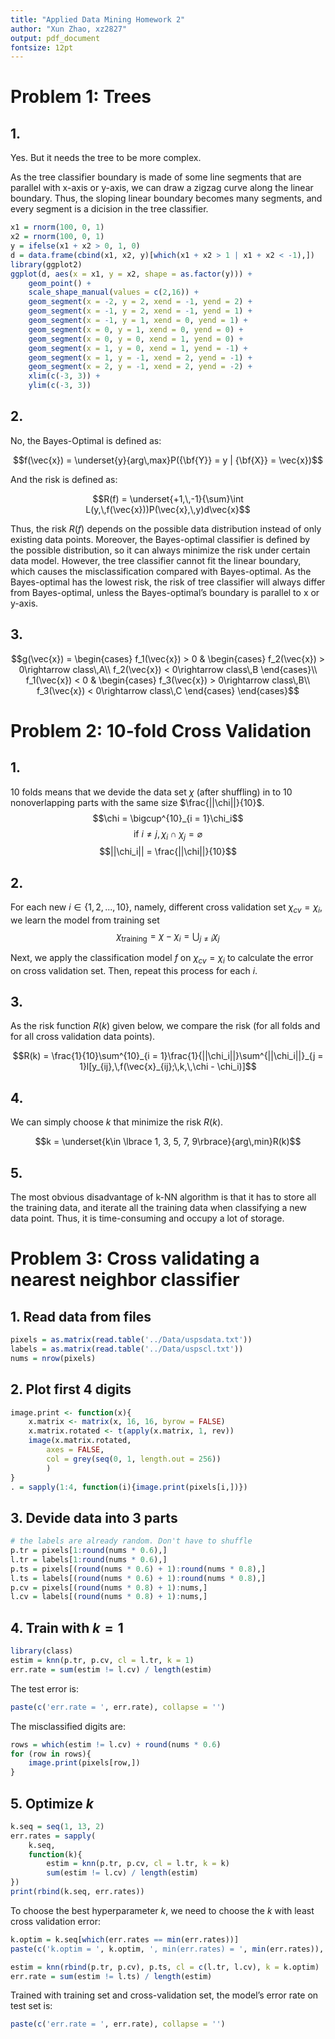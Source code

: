 ---
title: "Applied Data Mining Homework 2"
author: "Xun Zhao, xz2827"
output: pdf_document
fontsize: 12pt
---

# Problem 1: Trees

## 1.

Yes. But it needs the tree to be more complex.

As the tree classifier boundary is made of some line segments that are parallel with x-axis or y-axis, we can draw a zigzag curve along the linear boundary. Thus, the sloping linear boundary becomes many segments, and every segment is a dicision in the tree classifier.

```{r, echo = FALSE, fig.width = 5, fig.height = 5, out.width = "20em", fig.align = "center"}
x1 = rnorm(100, 0, 1)
x2 = rnorm(100, 0, 1)
y = ifelse(x1 + x2 > 0, 1, 0)
d = data.frame(cbind(x1, x2, y)[which(x1 + x2 > 1 | x1 + x2 < -1),])
library(ggplot2)
ggplot(d, aes(x = x1, y = x2, shape = as.factor(y))) + 
	geom_point() + 
	scale_shape_manual(values = c(2,16)) + 
	geom_segment(x = -2, y = 2, xend = -1, yend = 2) +
	geom_segment(x = -1, y = 2, xend = -1, yend = 1) +
	geom_segment(x = -1, y = 1, xend = 0, yend = 1) +
	geom_segment(x = 0, y = 1, xend = 0, yend = 0) +
	geom_segment(x = 0, y = 0, xend = 1, yend = 0) +
	geom_segment(x = 1, y = 0, xend = 1, yend = -1) +
	geom_segment(x = 1, y = -1, xend = 2, yend = -1) +
	geom_segment(x = 2, y = -1, xend = 2, yend = -2) + 
	xlim(c(-3, 3)) + 
	ylim(c(-3, 3))
```

## 2.

No, the Bayes-Optimal is defined as:

$$f(\vec{x}) = \underset{y}{arg\,max}P({\bf{Y}} = y | {\bf{X}} = \vec{x})$$

And the risk is defined as:

$$R(f) = \underset{+1,\,-1}{\sum}\int L(y,\,f(\vec{x}))P(\vec{x},\,y)d\vec{x}$$

Thus, the risk $R(f)$ depends on the possible data distribution instead of only existing data points. Moreover, the Bayes-optimal classifier is defined by the possible distribution, so it can always minimize the risk under certain data model. However, the tree classifier cannot fit the linear boundary, which causes the misclassification compared with Bayes-optimal. As the Bayes-optimal has the lowest risk, the risk of tree classifier will always differ from Bayes-optimal, unless the Bayes-optimal's boundary is parallel to x or y-axis.

## 3. 

$$g(\vec{x}) = \begin{cases}
	f_1(\vec{x}) > 0 &
	\begin{cases}
		f_2(\vec{x}) > 0\rightarrow class\,A\\
		f_2(\vec{x}) < 0\rightarrow class\,B
	\end{cases}\\
	f_1(\vec{x}) < 0 &
	\begin{cases}
		f_3(\vec{x}) > 0\rightarrow class\,B\\
		f_3(\vec{x}) < 0\rightarrow class\,C
	\end{cases}
\end{cases}$$

# Problem 2: 10-fold Cross Validation

## 1.

10 folds means that we devide the data set $\chi$ (after shuffling) in to 10 nonoverlapping parts with the same size $\frac{||\chi||}{10}$.
$$\chi = \bigcup^{10}_{i = 1}\chi_i$$
$$\text{if }i\neq j,\,\chi_i\cap\chi_j = \varnothing$$
$$||\chi_i|| = \frac{||\chi||}{10}$$

## 2.
<!-- 
Because k-NN algorithm actually is not a learning algorithm with model parameter, the training data can be used only for classification. Thus, we do not have to choose the best model from a set.
 -->
For each new $i \in \{1, 2, ..., 10\}$, namely, different cross validation set $\chi_{cv} = \chi_{i}$, we learn the model from training set 
$$\chi_{\text{training}} = \chi - \chi_i = \bigcup_{j \neq i}\chi_j$$

Next, we apply the classification model $f$ on $\chi_{cv} = \chi_{i}$ to calculate the error on cross validation set. Then, repeat this process for each $i$.<!-- Then, the final error is the average of these errors for each $i$. Finally, we choose the hyperparameter that has the least cross validation error.
 -->
<!-- The training set is used as model (or classification function).

$$\hat{y} = f(\vec{x};\,k,\,\chi_{training}),\ \ \ k,\,\chi_{training}\text{ are fixed}$$

The cross validation set is used as a criterion to quantify how well the model can generalize.

$$R(f) = \sum_{\vec{x}\text{ in }\chi_{cv}}l[y,\,f(\vec{x};\,k,\,\chi_{training})]$$ -->

## 3.

As the risk function $R(k)$ given below, we compare the risk (for all folds and for all cross validation data points).

$$R(k) = \frac{1}{10}\sum^{10}_{i = 1}\frac{1}{||\chi_i||}\sum^{||\chi_i||}_{j = 1}l[y_{ij},\,f(\vec{x}_{ij};\,k,\,\chi - \chi_i)]$$

## 4.

We can simply choose $k$ that minimize the risk $R(k)$.

$$k = \underset{k\in \lbrace 1, 3, 5, 7, 9\rbrace}{arg\,min}R(k)$$

## 5.

The most obvious disadvantage of k-NN algorithm is that it has to store all the training data, and iterate all the training data when classifying a new data point. Thus, it is time-consuming and occupy a lot of storage.

# Problem 3: Cross validating a nearest neighbor classifier

## 1. Read data from files

```{r}
pixels = as.matrix(read.table('../Data/uspsdata.txt'))
labels = as.matrix(read.table('../Data/uspscl.txt'))
nums = nrow(pixels)
```

## 2. Plot first 4 digits

```{r, fig.width = 20, fig.height = 20, out.width = '5em', out.height = '5em', fig.align = 'center'}
image.print <- function(x){
	x.matrix <- matrix(x, 16, 16, byrow = FALSE)
	x.matrix.rotated <- t(apply(x.matrix, 1, rev))
	image(x.matrix.rotated, 
		axes = FALSE, 
		col = grey(seq(0, 1, length.out = 256))
		)
}
. = sapply(1:4, function(i){image.print(pixels[i,])})
```

## 3. Devide data into 3 parts

```{r}
# the labels are already random. Don't have to shuffle
p.tr = pixels[1:round(nums * 0.6),]
l.tr = labels[1:round(nums * 0.6),]
p.ts = pixels[(round(nums * 0.6) + 1):round(nums * 0.8),]
l.ts = labels[(round(nums * 0.6) + 1):round(nums * 0.8),]
p.cv = pixels[(round(nums * 0.8) + 1):nums,]
l.cv = labels[(round(nums * 0.8) + 1):nums,]
```

## 4. Train with $k = 1$

```{r}
library(class)
estim = knn(p.tr, p.cv, cl = l.tr, k = 1)
err.rate = sum(estim != l.cv) / length(estim)
```
The test error is:
```{r, echo = FALSE}
paste(c('err.rate = ', err.rate), collapse = '')
```

The misclassified digits are:
```{r, fig.width = 20, fig.height = 20, out.width = '5em', out.height = '5em', fig.align = 'center', echo = FALSE}
rows = which(estim != l.cv) + round(nums * 0.6)
for (row in rows){
	image.print(pixels[row,])
}
```

## 5. Optimize $k$

```{r}
k.seq = seq(1, 13, 2)
err.rates = sapply(
	k.seq, 
	function(k){
		estim = knn(p.tr, p.cv, cl = l.tr, k = k)
		sum(estim != l.cv) / length(estim)
})
print(rbind(k.seq, err.rates))
```

To choose the best hyperparameter $k$, we need to choose the $k$ with least cross validation error:
```{r, echo = FALSE}
k.optim = k.seq[which(err.rates == min(err.rates))]
paste(c('k.optim = ', k.optim, ', min(err.rates) = ', min(err.rates)), collapse = '')
```

```{r}
estim = knn(rbind(p.tr, p.cv), p.ts, cl = c(l.tr, l.cv), k = k.optim)
err.rate = sum(estim != l.ts) / length(estim)
```

Trained with training set and cross-validation set, the model's error rate on test set is:
```{r, echo = FALSE}
paste(c('err.rate = ', err.rate), collapse = '')
```